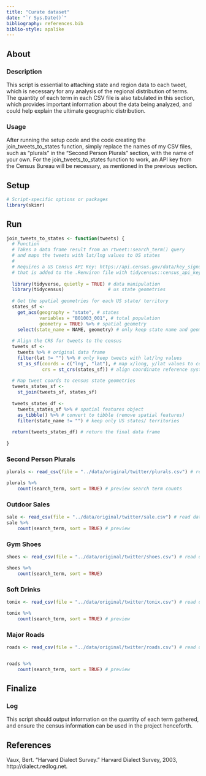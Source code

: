 ```yaml
---
title: "Curate dataset"
date: "`r Sys.Date()`"
bibliography: references.bib
biblio-style: apalike
---
```


## About

### Description

This script is essential to attaching state and region data to each tweet, which is necessary for any analysis of the regional distribution of terms. The quantity of each term in each CSV file is also tabulated in this section, which provides important information about the data being analyzed, and could help explain the ultimate geographic distribution.

### Usage

After running the setup code and the code creating the join_tweets_to_states function, simply replace the names of my CSV files, such as "plurals" in the "Second Person Plurals" section, with the name of your own. For the join_tweets_to_states function to work, an API key from the Census Bureau will be necessary, as mentioned in the previous section.

## Setup

```r
# Script-specific options or packages
library(skimr)
```

## Run

<!-- Steps involved in curating and organizing the data -->


```r
join_tweets_to_states <- function(tweets) {
  # Function
  # Takes a data frame result from an rtweet::search_term() query
  # and maps the tweets with lat/lng values to US states
  # 
  # Requires a US Census API Key: https://api.census.gov/data/key_signup.html
  # that is added to the .Renviron file with tidycensus::census_api_key()
  
  library(tidyverse, quietly = TRUE) # data manipulation
  library(tidycensus)                # us state geometries
  
  # Get the spatial geometries for each US state/ territory
  states_sf <- 
    get_acs(geography = "state", # states
            variables = "B01003_001", # total population
            geometry = TRUE) %>% # spatial geometry
    select(state_name = NAME, geometry) # only keep state name and geometry columns
  
  # Align the CRS for tweets to the census
  tweets_sf <- 
    tweets %>% # original data frame
    filter(lat != "") %>% # only keep tweets with lat/lng values
    st_as_sf(coords = c("lng", "lat"), # map x/long, y/lat values to coords
             crs = st_crs(states_sf)) # align coordinate reference system
  
  # Map tweet coords to census state geometries
  tweets_states_sf <- 
    st_join(tweets_sf, states_sf) 
  
  tweets_states_df <- 
    tweets_states_sf %>% # spatial features object
    as_tibble() %>% # convert to tibble (remove spatial features)
    filter(state_name != "") # keep only US states/ territories
  
  return(tweets_states_df) # return the final data frame
  
}

```

### Second Person Plurals

```r
plurals <- read_csv(file = "../data/original/twitter/plurals.csv") # read dataset from disk

plurals %>%
    count(search_term, sort = TRUE) # preview search term counts
```

### Outdoor Sales

```r
sale <- read_csv(file = "../data/original/twitter/sale.csv") # read dataset from disk
sale %>%
    count(search_term, sort = TRUE) # preview
```

### Gym Shoes

```r
shoes <- read_csv(file = "../data/original/twitter/shoes.csv") # read dataset from disk

shoes %>%
    count(search_term, sort = TRUE)
```

### Soft Drinks

```r
tonix <- read_csv(file = "../data/original/twitter/tonix.csv") # read dataset from disk

tonix %>%
    count(search_term, sort = TRUE) # preview
```

### Major Roads

```r
roads <- read_csv(file = "../data/original/twitter/roads.csv") # read dataset from disk


roads %>%
    count(search_term, sort = TRUE) # preview
```

## Finalize

### Log

This script should output information on the quantity of each term gathered, and ensure the census information can be used in the project henceforth.

## References

  Vaux, Bert. “Harvard Dialect Survey.” Harvard Dialect Survey, 2003, http://dialect.redlog.net.
